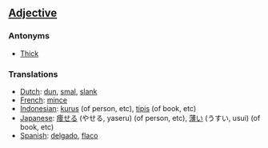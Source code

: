 ==[[Adjective]]==

===Antonyms===
*[[Thick]]

===Translations===

*[[Dutch]]: [[dun]], [[smal]], [[slank]]
*[[French]]: [[mince]]
*[[Indonesian]]: [[kurus]] (of person, etc), [[tipis]] (of book, etc)
*[[Japanese]]: [[痩せる]] (やせる, yaseru) (of person, etc), [[薄い]] (うすい, usui) (of book, etc)
*[[Spanish]]: [[delgado]], [[flaco]]